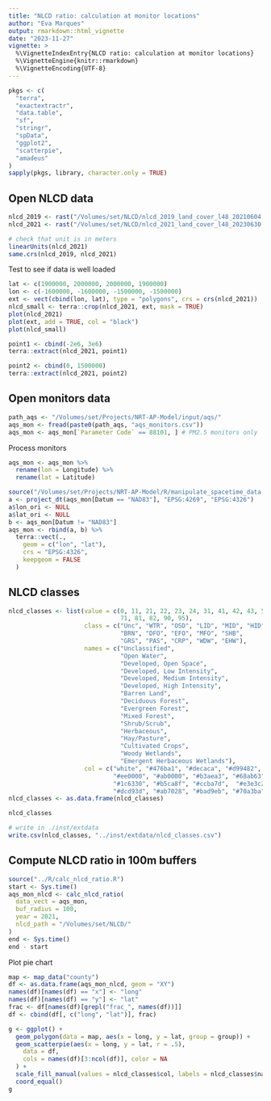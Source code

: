 ```yaml
---
title: "NLCD ratio: calculation at monitor locations"
author: "Eva Marques"
output: rmarkdown::html_vignette
date: "2023-11-27"
vignette: >
  %\VignetteIndexEntry{NLCD ratio: calculation at monitor locations}
  %\VignetteEngine{knitr::rmarkdown}
  %\VignetteEncoding{UTF-8}
---
```


```r
pkgs <- c(
  "terra",
  "exactextractr",
  "data.table",
  "sf",
  "stringr",
  "spData",
  "ggplot2",
  "scatterpie",
  "amadeus"
)
sapply(pkgs, library, character.only = TRUE)
```


## Open NLCD data 

```r
nlcd_2019 <- rast("/Volumes/set/NLCD/nlcd_2019_land_cover_l48_20210604.tif")
nlcd_2021 <- rast("/Volumes/set/NLCD/nlcd_2021_land_cover_l48_20230630.tif")

# check that unit is in meters
linearUnits(nlcd_2021)
same.crs(nlcd_2019, nlcd_2021)
```

Test to see if data is well loaded

```r
lat <- c(1900000, 2000000, 2000000, 1900000)
lon <- c(-1600000, -1600000, -1500000, -1500000)
ext <- vect(cbind(lon, lat), type = "polygons", crs = crs(nlcd_2021))
nlcd_small <- terra::crop(nlcd_2021, ext, mask = TRUE)
plot(nlcd_2021)
plot(ext, add = TRUE, col = "black")
plot(nlcd_small)

point1 <- cbind(-2e6, 3e6)
terra::extract(nlcd_2021, point1)

point2 <- cbind(0, 1500000)
terra::extract(nlcd_2021, point2)
```


## Open monitors data 

```r
path_aqs <- "/Volumes/set/Projects/NRT-AP-Model/input/aqs/"
aqs_mon <- fread(paste0(path_aqs, "aqs_monitors.csv"))
aqs_mon <- aqs_mon[`Parameter Code` == 88101, ] # PM2.5 monitors only
```

Process monitors 

```r
aqs_mon <- aqs_mon %>%
  rename(lon = Longitude) %>%
  rename(lat = Latitude)

source("/Volumes/set/Projects/NRT-AP-Model/R/manipulate_spacetime_data.R")
a <- project_dt(aqs_mon[Datum == "NAD83"], "EPSG:4269", "EPSG:4326")
a$lon_ori <- NULL
a$lat_ori <- NULL
b <- aqs_mon[Datum != "NAD83"]
aqs_mon <- rbind(a, b) %>%
  terra::vect(.,
    geom = c("lon", "lat"),
    crs = "EPSG:4326",
    keepgeom = FALSE
  )
```


## NLCD classes

```r
nlcd_classes <- list(value = c(0, 11, 21, 22, 23, 24, 31, 41, 42, 43, 52,
                               71, 81, 82, 90, 95),
                     class = c("Unc", "WTR", "OSD", "LID", "MID", "HID",
                               "BRN", "DFO", "EFO", "MFO", "SHB",
                               "GRS", "PAS", "CRP", "WDW", "EHW"),
                     names = c("Unclassified",
                               "Open Water",
                               "Developed, Open Space",
                               "Developed, Low Intensity",
                               "Developed, Medium Intensity",
                               "Developed, High Intensity",
                               "Barren Land",
                               "Deciduous Forest",
                               "Evergreen Forest",
                               "Mixed Forest",
                               "Shrub/Scrub",
                               "Herbaceous",
                               "Hay/Pasture",
                               "Cultivated Crops",
                               "Woody Wetlands",
                               "Emergent Herbaceous Wetlands"),
                     col = c("white", "#476ba1", "#decaca", "#d99482",
                             "#ee0000", "#ab0000", "#b3aea3", "#68ab63",
                             "#1c6330", "#b5ca8f", "#ccba7d",  "#e3e3c2",
                             "#dcd93d", "#ab7028", "#bad9eb", "#70a3ba"))
nlcd_classes <- as.data.frame(nlcd_classes)

nlcd_classes

# write in ./inst/extdata
write.csv(nlcd_classes, "../inst/extdata/nlcd_classes.csv")
```


## Compute NLCD ratio in 100m buffers

```r
source("../R/calc_nlcd_ratio.R")
start <- Sys.time()
aqs_mon_nlcd <- calc_nlcd_ratio(
  data_vect = aqs_mon,
  buf_radius = 100,
  year = 2021,
  nlcd_path = "/Volumes/set/NLCD/"
)
end <- Sys.time()
end - start
```

Plot pie chart

```r
map <- map_data("county")
df <- as.data.frame(aqs_mon_nlcd, geom = "XY")
names(df)[names(df) == "x"] <- "long"
names(df)[names(df) == "y"] <- "lat"
frac <- df[names(df)[grepl("frac_", names(df))]]
df <- cbind(df[, c("long", "lat")], frac)

g <- ggplot() +
  geom_polygon(data = map, aes(x = long, y = lat, group = group)) +
  geom_scatterpie(aes(x = long, y = lat, r = .5),
    data = df,
    cols = names(df)[3:ncol(df)], color = NA
  ) +
  scale_fill_manual(values = nlcd_classes$col, labels = nlcd_classes$names) +
  coord_equal()
g
```
